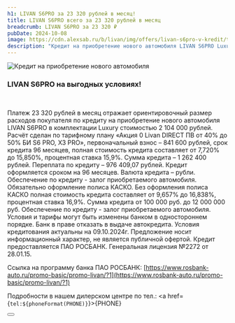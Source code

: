 ```yaml
---
h1: LIVAN S6PRO за 23 320 рублей в месяц!
title: LIVAN S6PRO всего за 23 320 рублей в месяц
breadcrumb: LIVAN S6PRO за 23 320 ₽
pubDate: 2024-10-08
image: https://cdn.alexsab.ru/b/livan/img/offers/livan-s6pro-v-kredit/thumb.webp
description: "Кредит на приобретение нового автомобиля LIVAN S6PRO Luxury стоимостью 2 104 000 рублей в Livan Альфа Самара: платеж всего 23 320 рублей в месяц"
---
```


<picture>
    <source media="(min-width: 1025px)" srcset="https://cdn.alexsab.ru/b/livan/img/offers/livan-s6pro-v-kredit/image.webp" />
    <source media="(min-width: 320px)" srcset="https://cdn.alexsab.ru/b/livan/img/offers/livan-s6pro-v-kredit/thumb.webp" />
    <img src="https://cdn.alexsab.ru/b/livan/img/offers/livan-s6pro-v-kredit/image.webp" alt="Кредит на приобретение нового автомобиля" />
</picture>
<br/>

### **LIVAN S6PRO на выгодных условиях!**

<br />

Платеж 23 320 рублей в месяц отражает ориентировочный размер расходов покупателя по кредиту на приобретение нового автомобиля LIVAN S6PRO в комплектации Luxury стоимостью 2 104 000 рублей. Расчёт сделан по тарифному плану «Акция 0 Livan DIRECT ПВ от 40% до 50% БИ S6 PRO, X3 PRO»,  первоначальный взнос – 841 600 рублей, срок кредита 96 месяцев, полная стоимость кредита составляет от 7,720% до 15,850%, процентная ставка 15,9%. Сумма кредита – 1 262 400 рублей. Переплата по кредиту – 976 409,07 рублей. Кредит оформляется сроком на 96 месяцев. Валюта кредита – рубли. Обеспечение по кредиту - залог приобретаемого автомобиля. Обязательно оформление полиса КАСКО. Без оформления полиса КАСКО полная стоимость кредита составляет от 9,657% до 16,838%, процентная ставка 16,9%. Сумма кредита от 100 000 руб. до 12 000 000 руб. Обеспечение по кредиту - залог приобретаемого автомобиля. Условия и тарифы могут быть изменены банком в одностороннем порядке. Банк в праве отказать в выдаче автокредита. Условия кредитования актуальны на 09.10.2024г. Предложение носит информационный характер, не является публичной офертой. Кредит предоставляется ПАО РОСБАНК. Генеральная лицензия №2272 от 28.01.15.

Ссылка на программу банка ПАО РОСБАНК:  [https://www.rosbank-auto.ru/promo-basic/promo-livan/?1](https://www.rosbank-auto.ru/promo-basic/promo-livan/?1)

Подробности в нашем дилерском центре по тел.: <a href={`tel:${phoneFormat(PHONE)}`}>{PHONE}</a>

<div class="flex justify-center mt-10 mb-5">
    <Button 
        classes="popup-link block !px-4 xl:!px-8 !py-2 xl:!py-3 !text-white !no-underline" 
        url="#common-modal" 
        title="Подробнее"
        dataTitle="Заказать обратный звонок"
        dataFormName="Кредит на приобретение нового автомобиля LIVAN S6PRO"
    />
</div>
